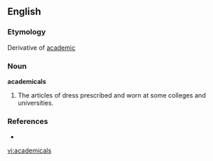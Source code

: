 ==English==

===Etymology===
Derivative of [[academic]]

===Noun===
'''academicals''' {{p}}

# {{British}} The articles of dress prescribed and worn at some colleges and universities.

===References===
* {{R:Webster 1913}}

[[vi:academicals]]